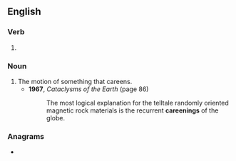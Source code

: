 ==English==

===Verb===
{{head|en|verb form}}

# {{present participle of|en|careen|nocat=1}}

===Noun===
{{en-noun}}

# The motion of something that careens.
#* '''1967''', ''Cataclysms of the Earth'' (page 86)
#*: The most logical explanation for the telltale randomly oriented magnetic rock materials is the recurrent '''careenings''' of the globe.

===Anagrams===
* {{anagrams|en|a=aceeginnr|ceragenin}}
